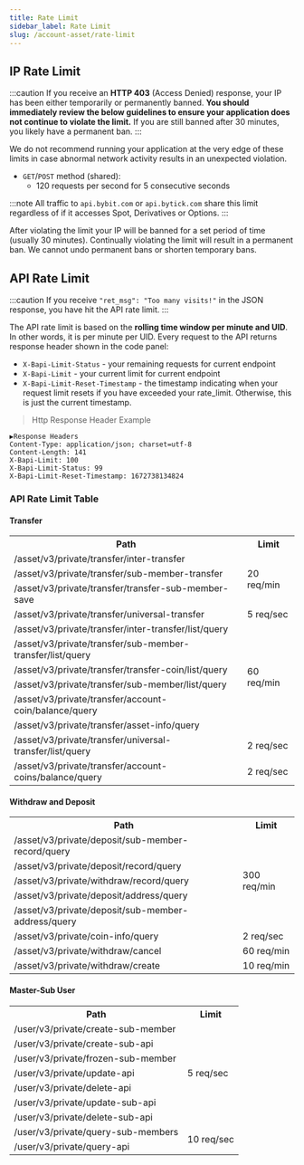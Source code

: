 ```yaml
---
title: Rate Limit
sidebar_label: Rate Limit
slug: /account-asset/rate-limit
---
```


## IP Rate Limit
:::caution
If you receive an **HTTP 403** (Access Denied) response, your IP has been either temporarily or permanently banned.
**You should immediately review the below guidelines to ensure your application does not continue to violate the limit.**
If you are still banned after 30 minutes, you likely have a permanent ban.
:::

We do not recommend running your application at the very edge of these limits in case abnormal network activity results
in an unexpected violation.

* `GET`/`POST` method (shared):
    * 120 requests per second for 5 consecutive seconds

:::note
All traffic to `api.bybit.com` or `api.bytick.com` share this limit regardless of if it accesses Spot, Derivatives or Options.
:::

After violating the limit your IP will be banned for a set period of time (usually 30 minutes). Continually violating
the limit will result in a permanent ban. We cannot undo permanent bans or shorten temporary bans.

## API Rate Limit
:::caution
If you receive `"ret_msg": "Too many visits!"` in the JSON response, you have hit the API rate limit.
:::

The API rate limit is based on the **rolling time window per minute and UID**. In other words, it is per minute per UID.
Every request to the API returns response header shown in the code panel:
* `X-Bapi-Limit-Status` - your remaining requests for current endpoint
* `X-Bapi-Limit` - your current limit for current endpoint
* `X-Bapi-Limit-Reset-Timestamp` - the timestamp indicating when your request limit resets if you have exceeded your rate_limit. Otherwise, this is just the current timestamp.

> Http Response Header Example

```http
▶Response Headers
Content-Type: application/json; charset=utf-8
Content-Length: 141
X-Bapi-Limit: 100
X-Bapi-Limit-Status: 99
X-Bapi-Limit-Reset-Timestamp: 1672738134824
```

### API Rate Limit Table
#### Transfer
<span class="blocky_table">
<table border="0.8">
    <tr>
        <th>Path</th><th>Limit</th>
    </tr>
    <tr>
        <td>/asset/v3/private/transfer/inter-transfer</td><td rowSpan="3">20 req/min</td>
    </tr>
    <tr>
        <td>/asset/v3/private/transfer/sub-member-transfer</td>
    </tr>
    <tr>
        <td>/asset/v3/private/transfer/transfer-sub-member-save</td>
    </tr>
    <tr>
        <td>/asset/v3/private/transfer/universal-transfer</td><td>5 req/sec</td>
    </tr>
    <tr>
        <td>/asset/v3/private/transfer/inter-transfer/list/query</td><td rowSpan="6">60 req/min</td>
    </tr>
    <tr>
        <td>/asset/v3/private/transfer/sub-member-transfer/list/query</td>
    </tr>
    <tr>
        <td>/asset/v3/private/transfer/transfer-coin/list/query</td>
    </tr>
    <tr>
        <td>/asset/v3/private/transfer/sub-member/list/query</td>
    </tr>
    <tr>
        <td>/asset/v3/private/transfer/account-coin/balance/query</td>
    </tr>
    <tr>
        <td>/asset/v3/private/transfer/asset-info/query</td>
    </tr>
    <tr>
        <td>/asset/v3/private/transfer/universal-transfer/list/query</td><td>2 req/sec</td>
    </tr>
    <tr>
        <td>/asset/v3/private/transfer/account-coins/balance/query</td><td>2 req/sec</td>
    </tr>
</table>
</span>

#### Withdraw and Deposit
<span class="blocky_table">
<table border="0.8">
    <tr>
        <th>Path</th><th>Limit</th>
    </tr>
    <tr>
        <td>/asset/v3/private/deposit/sub-member-record/query</td><td rowSpan="5">300 req/min</td>
    </tr>
    <tr>
        <td>/asset/v3/private/deposit/record/query</td>
    </tr>
    <tr>
        <td>/asset/v3/private/withdraw/record/query</td>
    </tr>
    <tr>
        <td>/asset/v3/private/deposit/address/query</td>
    </tr>
    <tr>
        <td>/asset/v3/private/deposit/sub-member-address/query</td>
    </tr>
    <tr>
        <td>/asset/v3/private/coin-info/query</td><td>2 req/sec</td>
    </tr>
    <tr>
        <td>/asset/v3/private/withdraw/cancel</td><td>60 req/min</td>
    </tr>
    <tr>
        <td>/asset/v3/private/withdraw/create</td><td>10 req/min</td>
    </tr>
</table>
</span>

#### Master-Sub User
<span class="blocky_table">
<table border="0.8">
    <tr>
        <th>Path</th><th>Limit</th>
    </tr>
    <tr>
        <td>/user/v3/private/create-sub-member</td><td rowSpan="7">5 req/sec</td>
    </tr>
    <tr>
        <td>/user/v3/private/create-sub-api</td>
    </tr>
    <tr>
        <td>/user/v3/private/frozen-sub-member</td>
    </tr>
    <tr>
        <td>/user/v3/private/update-api</td>
    </tr>
    <tr>
        <td>/user/v3/private/delete-api</td>
    </tr>
    <tr>
        <td>/user/v3/private/update-sub-api</td>
    </tr>
    <tr>
        <td>/user/v3/private/delete-sub-api</td>
    </tr>
    <tr>
        <td>/user/v3/private/query-sub-members</td><td rowSpan="2">10 req/sec</td>
    </tr>
    <tr>
        <td>/user/v3/private/query-api</td>
    </tr>
</table>
</span>
